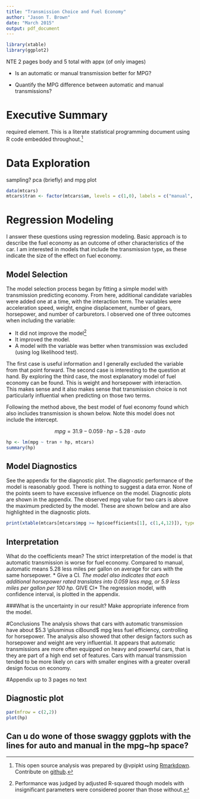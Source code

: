 ```yaml
---
title: "Transmission Choice and Fuel Economy"
author: "Jason T. Brown"
date: "March 2015"
output: pdf_document
---
```

```r
library(xtable)
library(ggplot2)
```

 

NTE 2 pages body and 5 total with appx (of only images)

 * Is an automatic or manual transmission better for MPG?
 
 * Quantify the MPG difference between automatic and manual transmissions?

# Executive Summary

required element.  This is a literate statistical programming document using R code embedded throughout.[^1]

# Data Exploration
sampling?
pca (briefly) and mpg plot
```r
data(mtcars)
mtcars$tran <- factor(mtcars$am, levels = c(1,0), labels = c("manual", "auto"))
```

# Regression Modeling
I answer these questions using regression modeling. Basic approach is to describe the fuel economy as an outcome of other characteristics of the car. I am interested in models that include the transmission type, as these indicate the size of the effect on fuel economy.

## Model Selection
The model selection process began by fitting a simple model with transmission predicting economy. From here, additional candidate variables were added one at a time, with the interaction term. The variables were acceleration speed, weight, engine displacement, number of gears, horsepower, and number of carburetors. I observed one of three outcomes when including the variable:

   * It did not improve the model[^2] 
   * It improved the model. 
   * A model with the variable was better when transmission was excluded (using log likelihood test).

[^2]:Performance was judged by adjusted R-squared though models with insignificant parameters were considered poorer than those without.

The first case is useful information and I generally excluded the variable from that point forward. The second case is interesting to the question at hand. By exploring the third case, the most explanatory model of fuel economy can be found. This is weight and horsepower with interaction. This makes sense and it also makes sense that transmission choice is not particularly influential when predicting on those two terms.

Following the method above, the best model of fuel economy found which also includes transmission is shown below. Note this model does not include the intercept.

$$mpg = 31.9 - 0.059 \cdot hp - 5.28 \cdot auto$$

```r
hp <- lm(mpg ~ tran + hp, mtcars)
summary(hp)
```

## Model Diagnostics
See the appendix for the diagnostic plot. The diagnostic performance of the model is reasonably good. There is nothing to suggest a data error. None of the points seem to have excessive influence on the model. Diagnostic plots are shown in the appendix. The observed mpg value for two cars is above the maximum predicted by the model. These are shown below and are also highlighted in the diagnostic plots.  
```r
print(xtable(mtcars[mtcars$mpg >= hp$coefficients[1], c(1,4,12)]), type="latex", comment=FALSE)
```

## Interpretation
What do the coefficients mean?
The strict interpretation of the model is that automatic transmission is worse for fuel economy. Compared to manual, automatic means 5.28 less miles per gallon on average for cars with the same horsepower. * Give a CI*. The model also indicates that each additional horsepower rated translates into 0.059 less mpg, or 5.9 less miles per gallon per 100 hp.  *GIVE CI* The regression model, with confidence interval, is plotted in the appendix. 

###What is the uncertainty in our result?
Make appropriate inference from the model.

#Conclusions
The analysis shows that cars with automatic transmission have about $5.3 \plusminus ciBound$ mpg less fuel efficiency, controlling for horsepower. The analysis also showed that other design factors such as horsepower and weight are very influential. It appears that automatic transmissions are more often equipped on heavy and powerful cars, that is they are part of a high end set of features. Cars with manual transmission tended to be more likely on cars with smaller engines with a greater overall design focus on economy.

[^1]: This open source analysis was prepared by @vpipkt using [Rmarkdown](http://rmarkdown.rstudio.com). Contribute on [github](https://github.com/vpipkt/datasciencecoursera/Regression/project).


\pagebreak
#Appendix
up to 3 pages no text

## Diagnostic plot
```r
par(mfrow = c(2,2))
plot(hp)
```


## Can u do wone of those swaggy ggplots with the lines for auto and manual in the mpg~hp space? 